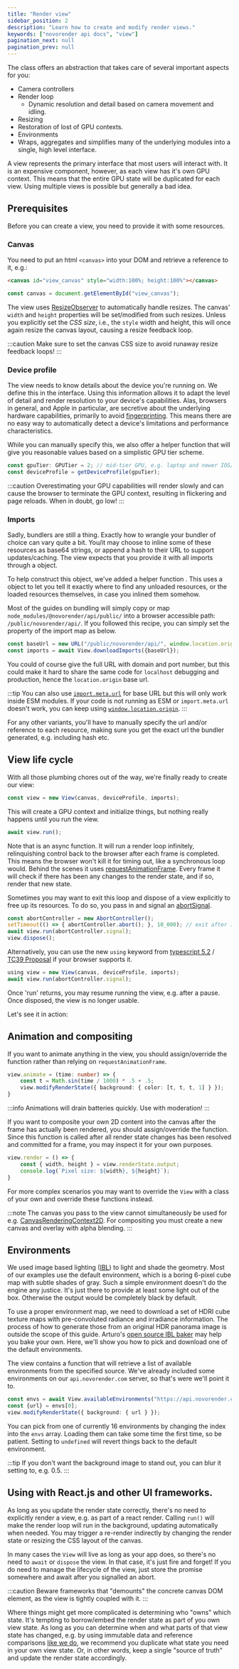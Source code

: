 ```yaml
---
title: "Render view"
sidebar_position: 2
description: "Learn how to create and modify render views."
keywords: ["novorender api docs", "view"]
pagination_next: null
pagination_prev: null
---
```


 

The <CodeLink type="class" name="View"/> class offers an abstraction that takes care of several important aspects for you:

- Camera controllers
- Render loop
  - Dynamic resolution and detail based on camera movement and idling.
- Resizing
- Restoration of lost of GPU contexts.
- Environments
- Wraps, aggregates and simplifies many of the underlying modules into a single, high level interface.

A view represents the primary interface that most users will interact with.
It is an expensive component, however, as each view has it's own GPU context.
This means that the entire GPU state will be duplicated for each view.
Using multiple views is possible but generally a bad idea.

## Prerequisites

Before you can create a view, you need to provide it with some resources.

### Canvas

You need to put an html `<canvas>` into your DOM and retrieve a reference to it, e.g.:

```html
<canvas id="view_canvas" style="width:100%; height:100%"></canvas>
```


```typescript
const canvas = document.getElementById("view_canvas");
```

The view uses [ResizeObserver](https://developer.mozilla.org/en-US/docs/Web/API/ResizeObserver) to automatically handle resizes.
The canvas' `width` and `height` properties will be set/modified from such resizes.
Unless you explicitly set the *CSS size*, i.e., the `style` width and height, this will once again resize the canvas layout, causing a resize feedback loop.

:::caution
Make sure to set the canvas CSS size to avoid runaway resize feedback loops!
:::

### Device profile

The view needs to know details about the device you're running on.
We define this in the <CodeLink type="interface" name="DeviceProfile"/> interface.
Using this information allows it to adapt the level of detail and render resolution to your device's capabilities.
Alas, browsers in general, and Apple in particular, are secretive about the underlying hardware capabilities, primarily to avoid [fingerprinting](https://en.wikipedia.org/wiki/Device_fingerprint).
This means there are no easy way to automatically detect a device's limitations and performance characteristics.

While you can manually specify this, we also offer a helper function <CodeLink type="function" name="getDeviceProfile"/> that will give you reasonable values based on a simplistic GPU tier scheme.

```typescript
const gpuTier: GPUTier = 2; // mid-tier GPU, e.g. laptop and newer IOS/Ipad device.
const deviceProfile = getDeviceProfile(gpuTier);
```

:::caution
Overestimating your GPU capabilities will render slowly and can cause the browser to terminate the GPU context, resulting in flickering and page reloads.
When in doubt, go low!
:::

### Imports

Sadly, bundlers are still a thing.
Exactly how to wrangle your bundler of choice can vary quite a bit.
You/it may choose to inline some of these resources as base64 strings, or append a hash to their URL to support updates/caching.
The view expects that you provide it with all imports through a <CodeLink type="type" name="ViewImports"/> object.

To help construct this object, we've added a helper function <CodeLink type="class" name="View.downloadImports"/>.
This uses a <CodeLink type="type" name="ViewImportmap"/> object to let you tell it exactly where to find any unloaded resources, or the loaded resources themselves, in case you inlined them somehow.

Most of the guides on bundling will simply copy or map `node_modules/@novorender/api/public/` into a browser accessible path: `/public/novorender/api/`.
If you followed this recipe, you can simply set the <CodeLink type="interface" name="Core3DImportMap.baseUrl"/> property of the import map as below.

```typescript
const baseUrl = new URL("/public/novorender/api/", window.location.origin);
const imports = await View.downloadImports({baseUrl});
```

You could of course give the full URL with domain and port number, but this could make it hard to share the same code for `localhost` debugging and production, hence the `location.origin` base url.

:::tip
You can also use [`import.meta.url`](https://developer.mozilla.org/en-US/docs/Web/JavaScript/Reference/Operators/import.meta) for base URL but this will only work inside ESM modules.
If your code is not running as ESM or `import.meta.url` doesn't work, you can keep using [`window.location.origin`](https://developer.mozilla.org/en-US/docs/Web/API/Location/origin).
:::

For any other variants, you'll have to manually specify the url and/or reference to each resource, making sure you get the exact url the bundler generated, e.g. including hash etc.

## View life cycle

With all those plumbing chores out of the way, we're finally ready to create our view:

```typescript
const view = new View(canvas, deviceProfile, imports);
```

This will create a GPU context and initialize things, but nothing really happens until you run the view.

```typescript
await view.run();
```

Note that <CodeLink type="class" name="View.run"/> is an async function.
It will run a render loop infinitely, relinquishing control back to the browser after each frame is completed.
This means the browser won't kill it for timing out, like a synchronous loop would.
Behind the scenes it uses [requestAnimationFrame](https://developer.mozilla.org/en-US/docs/Web/API/window/requestAnimationFrame).
Every frame it will check if there has been any changes to the render state, and if so, render that new state.

Sometimes you may want to exit this loop and dispose of a view explicitly to free up its resources.
To do so, you pass in and signal an [abortSignal](https://developer.mozilla.org/en-US/docs/Web/API/AbortSignal).

```typescript
const abortController = new AbortController();
setTimeout(() => { abortController.abort(); }, 10_000); // exit after 10 seconds.
await view.run(abortController.signal);
view.dispose();
```

Alternatively, you can use the new `using` keyword from
[typescript 5.2](https://devblogs.microsoft.com/typescript/announcing-typescript-5-2/#using-declarations-and-explicit-resource-management) /
[TC39 Proposal](https://github.com/tc39/proposal-explicit-resource-management) if your browser supports it.

```typescript
using view = new View(canvas, deviceProfile, imports);
await view.run(abortController.signal);
```

Once 'run' returns, you may resume running the view, e.g. after a pause.
Once disposed, the view is no longer usable.

Let's see it in action:

<PlaygroundComponent demoKey="views.creation" />

## Animation and compositing

If you want to animate anything in the view, you should assign/override the <CodeLink type="class" name="View.animate"/> function rather than relying on `requestAnimationFrame`.

```typescript
view.animate = (time: number) => {
    const t = Math.sin(time / 1000) * .5 + .5;
    view.modifyRenderState({ background: { color: [t, t, t, 1] } });
}
```

:::info
Animations will drain batteries quickly. Use with moderation!
:::

If you want to composite your own 2D content into the canvas after the frame has actually been rendered, you should assign/override the <CodeLink type="class" name="View.render"/> function.
Since this function is called after all render state changes has been resolved and committed for a frame, you may inspect it for your own purposes.

```typescript
view.render = () => {
    const { width, height } = view.renderState.output;
    console.log(`Pixel size: ${width}, ${height}`);
}
```

For more complex scenarios you may want to override the `View` with a class of your own and override these functions instead.

:::note
The canvas you pass to the view cannot simultaneously be used for e.g. [CanvasRenderingContext2D](https://developer.mozilla.org/en-US/docs/Web/API/CanvasRenderingContext2D).
For compositing you must create a new canvas and overlay with alpha blending.
:::

<PlaygroundComponent demoKey="views.animation" />

## Environments

We used image based lighting ([IBL](https://en.wikipedia.org/wiki/Image-based_lighting)) to light and shade the geometry.
Most of our examples use the default environment, which is a boring 6-pixel cube map with subtle shades of gray.
Such a simple environment doesn't do the engine any justice.
It's just there to provide at least some light out of the box.
Otherwise the output would be completely black by default.

To use a proper environment map, we need to download a set of HDRI cube texture maps with pre-convoluted radiance and irradiance information.
The process of how to generate those from an original HDR panorama image is outside the scope of this guide.
Arturo's [open source IBL baker](https://github.com/arturoc/skylights) may help you bake your own.
Here, we'll show you how to pick and download one of the default environments.

The view contains a function <CodeLink type="class" name="View.availableEnvironments"/> that will retrieve a list of available environments from the specified source.
We've already included some environments on our `api.novorender.com` server, so that's were we'll point it to.

```typescript
const envs = await View.availableEnvironments("https://api.novorender.com/assets/env/index.json");
const {url} = envs[0];
view.modifyRenderState({ background: { url } });
```

<PlaygroundComponent demoKey="views.environments" />

You can pick from one of currently 16 environments by changing the index into the `envs` array.
Loading them can take some time the first time, so be patient.
Setting <CodeLink type="interface" name="RenderStateBackground.url"/> to `undefined` will revert things back to the default environment.

:::tip
If you don't want the background image to stand out, you can blur it setting <CodeLink type="interface" name="RenderStateBackground.blur"/> to, e.g. 0.5.
:::

## Using with React.js and other UI frameworks.

As long as you update the render state correctly, there's no need to explicitly render a view, e.g. as part of a react render.
Calling `run()` will make the render loop will run in the background, updating automatically when needed.
You may trigger a re-render indirectly by changing the render state or resizing the CSS layout of the canvas.

In many cases the `View` will live as long as your app does, so there's no need to `await` or `dispose` the view.
In that case, it's just fire and forget!
If you do need to manage the lifecycle of the view, just store the promise somewhere and await after you signalled an abort.

:::caution
Beware frameworks that "demounts" the concrete canvas DOM element, as the view is tightly coupled with it.
:::

Where things might get more complicated is determining who "owns" which state.
It's tempting to borrow/embed the render state as part of you own view state.
As long as you can determine when and what parts of that view state has changed, e.g. by using immutable data and reference comparisons [like we do](render_state#immutability),
we recommend you duplicate what state you need in your own view state.
Or, in other words, keep a single "source of truth" and update the render state accordingly.
